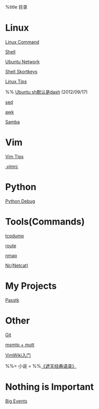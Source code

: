 %title 目录

= Linux =
[[linux/linux_commands|Linux Command]]

[[linux/shell|Shell]]

[[linux/ubuntu_network|Ubuntu Network]]

[[linux/shellkeys|Shell Skortkeys]]

[[linux/linux_tips|Linux Tips]]

%% [[ubuntu_sh_dash.html|Ubuntu sh默认是dash]] (2012/09/17)

[[linux/sed|sed]]

[[linux/awk|awk]]

[[linux/samba|Samba]]


= Vim =
[[vim/vim_tips|Vim Tips]]

[[vim/vimrc|.vimrc]]

= Python =
[[python/pdb|Python Debug]]

= Tools(Commands) =

[[command/tcpdump|tcpdump]]

[[command/route|route]]

[[command/nmap|nmap]]

[[command/nc|Nc(Netcat)]]

= My Projects =
[[myproject/passtk|Passtk]]

= Other =
[[other/git|Git]]


[[other/msmtp_mutt|msmtp + mutt]]

[[other/vimwiki|VimWiki入门]]

%%= 小说 =
%%[[zhetian.html|《遮天经典语录》]]

= Nothing is Important = 
[[other/bigevents|Big Events]]
